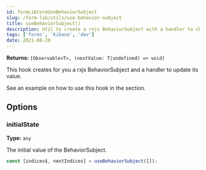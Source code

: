 ---
id: formLibCoreUseBehaviorSubject
slug: /form-lib/utils/use-behavior-subject
title: useBehaviorSubject()
description: Util to create a rxjs BehaviorSubject with a handler to change its value
tags: ['forms', 'kibana', 'dev']
date: 2021-08-20
---

**Returns:** `[Observable<T>, (nextValue: T|undefined) => void]`

This hook creates for you a rxjs BehaviorSubject and a handler to update its value.  

See an example on how to use this hook in the <DocLink id="formLibExampleValidation" section="asynchronous-dynamic-data-in-the-validator" text="asynchronous dynamic data in the validator" /> section.

## Options

### initialState

**Type:** `any`  

The initial value of the BehaviorSubject.

```js
const [indices$, nextIndices] = useBehaviorSubject([]);
```